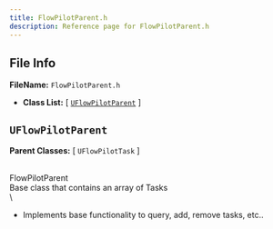 ```yaml
---
title: FlowPilotParent.h
description: Reference page for FlowPilotParent.h
---
```


## File Info

__FileName:__ `FlowPilotParent.h`
- __Class List:__ 
[ [`UFlowPilotParent`](#uflowpilotparent) ]


## `UFlowPilotParent` 


__Parent Classes:__
[ `UFlowPilotTask` ]

 \
FlowPilotParent \
Base class that contains an array of Tasks \
 \
- Implements base functionality to query, add, remove tasks, etc.. 
